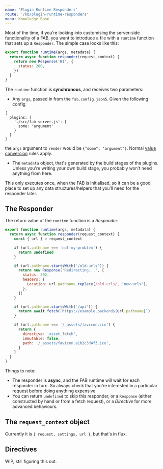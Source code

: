 ```yaml
---
name: 'Plugin Runtime Responders'
route: '/kb/plugin-runtime-responders'
menu: Knowledge Base
---
```


Most of the time, if you're looking into customising the server-side functionality of a FAB, you want to introduce a file with a `runtime` function that sets up a `Responder`. The simple case looks like this:

```js
export function runtime(args, metadata) {
  return async function responder(request_context) {
    return new Response('HI', {
      status: 200,
    })
  }
}
```

The `runtime` function is **synchronous**, and receives two parameters:

- Any `args`, passed in from the `fab.config.json5`. Given the following config:

```
{
  plugins: {
    './src/fab-server.js': {
      some: 'argument'
    }
  }
}
```

the `args` argument to `render` would be `{"some": "argument"}`. Normal [value conversion](/kb/configuration#value-types) rules apply.

- The `metadata` object, that's generated by the build stages of the plugins. Unless you're writing your own build stage, you probably won't need anything from here.

This only executes once, when the FAB is initialised, so it can be a good place to set up any data structures/helpers that you'll need for the responder later.

## The Responder

The return value of the `runtime` function is a _Responder_:

```js
export function runtime(args, metadata) {
  return async function responder(request_context) {
    const { url } = request_context

    if (url.pathname === 'not-my-problem') {
      return undefined
    }

    if (url.pathname.startsWith('/old-urls')) {
      return new Response('Redirecting...', {
        status: 302,
        headers: {
          Location: url.pathname.replace(/old-urls/, 'new-urls'),
        },
      })
    }

    if (url.pathname.startsWith('/api')) {
      return await fetch(`https://example.backend${url.pathname}`)
    }

    if (url.pathname === '/_assets/favicon.ico') {
      return {
        directive: 'asset_fetch',
        immutable: false,
        path: '/_assets/favicon.a1b2c3d4f3.ico',
      }
    }
  }
}
```

Things to note:

- The responder is **async**, and the FAB runtime will wait for each responder in turn. So always check that you're interested in a particular request before doing anything expensive
- You can return `undefined` to skip this responder, or a `Response` (either constructed by hand or from a fetch request), or a _Directive_ for more advanced behaviours.

## The `request_context` object

Currently it is `{ request, settings, url }`, but that's in flux.

## Directives

WIP, still figuring this out.
